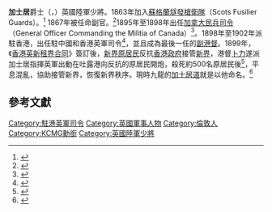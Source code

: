 {{Infobox military person
| name          = Sir William Gascoigne<br/>威廉 ‧ 加士居爵士
| image         =
| caption       =
| birth_date          = {{Birth date|df=yes|1844|5|29}}
| death_date          = {{Death date and age|df=yes|1926|9|9|1844|5|29}}
| placeofburial_label = 
| placeofburial       = 
| birth_place         = {{UK}}[[倫敦|倫敦]][[車路士_(倫敦)|車路士]]<ref name="#1">{{cite web|url=https://www.ancestry.co.uk/genealogy/records/william-julius-gascoigne-24-1z1cqpw|title=William Julius Gascoigne (1844 - 1926)|access-date=2020-12-18|archive-date=2021-05-13|archive-url=https://web.archive.org/web/20210513085156/https://www.ancestry.co.uk/genealogy/records/william-julius-gascoigne-24-1z1cqpw}}</ref>
| death_place         = {{UK}}[[漢普郡|漢普郡]][[般尼茅夫|般尼茅夫]]（今屬[[多塞特郡|多塞特郡]]）<ref name="#1"/>
| placeofburial_coordinates = <!-- {{coord|LAT|LONG|display=inline,title}} -->
| nickname      =
| allegiance    ={{UK}}
| branch        =[[File:Flag_of_the_British_Army.svg|23px]] [[英國陸軍|英國陸軍]]
| serviceyears  =
| rank          =[[少將|少將]]
| unit          =
| commands      ={{tsl|en|Commander of the Canadian Army|加拿大民兵司令}}<br/>[[駐港三軍司令|駐港英軍司令]]（Commander British Forces in Hong Kong）
| battles       =
| awards        =[[聖米迦勒及聖喬治勳章|爵級司令聖米迦勒及聖喬治勳章]]{{KCMG}}
| relations     =
| laterwork     =
}}

'''加士居'''爵士{{KCMG}}（{{lang-en|Sir William Julius Gascoigne}}，{{bd|1844年|5月29日|1926年|9月9日}}）英國陸軍少將。1863年加入[[蘇格蘭燧發槍衛隊|蘇格蘭燧發槍衛隊]]（Scots Fusilier Guards）。<ref>{{LondonGazette|issue=22722|supp=|startpage=1822|date=31 March 1863|accessdate=2010-03-02}}</ref> 1867年被任命副官。<ref>{{LondonGazette|issue=23336|supp=|startpage=7009|date=24 December 1867|accessdate=2010-03-02}}</ref>1895年至1898年出任[[加拿大民兵司令|加拿大民兵司令]]（General Officer Commanding the Militia of Canada）<ref>{{LondonGazette|issue=27038|supp=|startpage=2|date=2 January 1899|accessdate=2010-03-02}}</ref>。1898年至1902年派駐香港，出任駐中國和香港英軍司令<ref>{{LondonGazette|issue=27025|supp=|startpage=6938|date=22 November 1898|accessdate=2010-03-02}}</ref>，並且成為最後一任的[[副港督|副港督]]。1899年，《[[展拓香港界址專條|香港英新租界合同]]》簽訂後，[[新界原居民|新界原居民]]反抗[[香港政府|香港政府]]接管[[新界|新界]]，港督[[卜力|卜力]]遂派加士居指揮英軍出動在吐露港向反抗的原居民開炮，殺死約500名原居民後<ref>{{cite book |last=Hase |first=Patrick |author-link= |date=2008 |title=The Six-Day War of 1899: Hong Kong in the Age of Imperialism|url= |location= |publisher=Hong Kong University Press |page= |isbn=9789622098992}}</ref>，平息混亂，協助接管新界，恢復新界秩序。現時九龍的[[加士居道|加士居道]]就是以他命名。<ref>{{cite book|title=Streets: Exploring Kowloon|year=2002|publisher=Hong Kong University Press|isbn=9622095631|pages=70|url=http://books.google.com.hk/books?id=AyfPeYnp3-oC&lpg=PA70&dq=Gascoigne%20Road&pg=PA70#v=onepage&q=Gascoigne%20Road&f=false|access-date=2011-08-08|archive-date=2012-10-05|archive-url=https://web.archive.org/web/20121005044015/http://books.google.com.hk/books?id=AyfPeYnp3-oC&lpg=PA70&dq=Gascoigne%20Road&pg=PA70#v=onepage&q=Gascoigne%20Road&f=false|dead-url=no}}</ref>

==參考文獻==
{{reflist}}

[[Category:駐港英軍司令|Category:駐港英軍司令]]
[[Category:英國軍事人物|Category:英國軍事人物]]
[[Category:倫敦人|Category:倫敦人]]
[[Category:KCMG勳銜|Category:KCMG勳銜]]
[[Category:英國陸軍少將|Category:英國陸軍少將]]